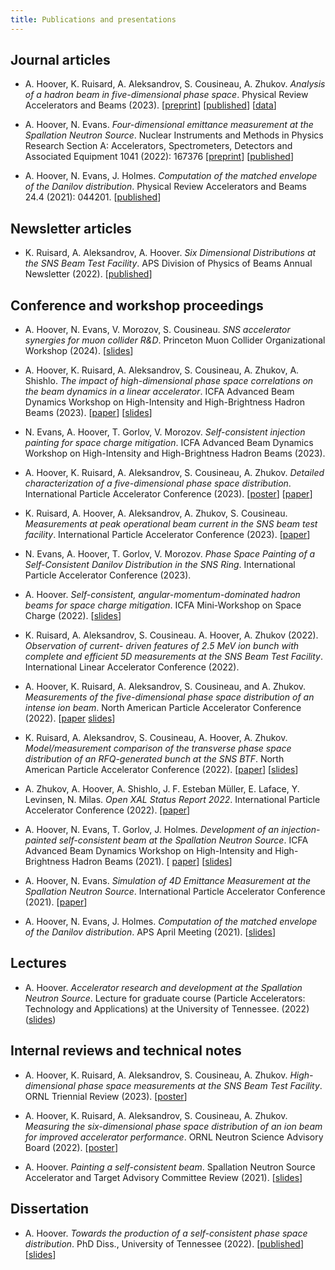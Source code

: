 ```yaml
---
title: Publications and presentations
---
```


## Journal articles

* A. Hoover, K. Ruisard, A. Aleksandrov, S. Cousineau, A. Zhukov. *Analysis of a hadron beam in five-dimensional phase space*. Physical Review Accelerators and Beams (2023). 
[[preprint](https://arxiv.org/abs/2301.04178)]
[[published](https://journals.aps.org/prab/abstract/10.1103/PhysRevAccelBeams.26.064202)]
[[data](https://zenodo.org/record/7724034#.ZDsWlS-B1pQ)]

* A. Hoover, N. Evans. *Four-dimensional emittance measurement at the Spallation Neutron Source*. Nuclear Instruments and Methods in Physics Research Section A: Accelerators, Spectrometers, Detectors and Associated Equipment 1041 (2022): 167376 
[[preprint](https://arxiv.org/abs/2204.08303)] 
[[published](https://www.sciencedirect.com/science/article/abs/pii/S0168900222006805)]

* A. Hoover, N. Evans, J. Holmes. *Computation of the matched envelope of the Danilov distribution*. Physical Review Accelerators and Beams 24.4 (2021): 044201.
[[published](https://doi.org/10.1103/PhysRevAccelBeams.24.044201)]


## Newsletter articles

* K. Ruisard, A. Aleksandrov, A. Hoover. *Six Dimensional Distributions at the SNS Beam Test Facility*. APS Division of Physics of Beams Annual Newsletter (2022). 
[[published](./files/2022_APS_DPB.pdf)]


## Conference and workshop proceedings

* A. Hoover, N. Evans, V. Morozov, S. Cousineau. *SNS accelerator synergies for muon collider R&D*. Princeton Muon Collider Organizational Workshop (2024). [[slides](https://agenda.hep.wisc.edu/event/2140/contributions/30224/attachments/9569/11827/2024-02-23_sns_synergies.pdf)]

* A. Hoover, K. Ruisard, A. Aleksandrov, S. Cousineau, A. Zhukov, A. Shishlo. *The impact of high-dimensional phase space correlations on the beam dynamics in a linear accelerator*. ICFA Advanced Beam Dynamics Workshop on High-Intensity and High-Brightness Hadron Beams (2023).
[[paper](https://arxiv.org/abs/2310.04403)]
[[slides](./files/2023_hb_slides)]

* N. Evans, A. Hoover, T. Gorlov, V. Morozov. *Self-consistent injection painting for space charge mitigation*. ICFA Advanced Beam Dynamics Workshop on High-Intensity and High-Brightness Hadron Beams (2023).

* A. Hoover, K. Ruisard, A. Aleksandrov, S. Cousineau, A. Zhukov. *Detailed characterization of a five-dimensional phase space distribution*. International Particle Accelerator Conference (2023). 
[[poster](./files/2023_IPAC_poster.pdf)]
[[paper](./files/2023_IPAC_paper.pdf)]

* K. Ruisard, A. Hoover, A. Aleksandrov, A. Zhukov, S. Cousineau. *Measurements at peak operational beam current in the SNS beam test facility*. International Particle Accelerator Conference (2023).
[[paper](./files/2023_IPAC_RFQ_paper.pdf)]

* N. Evans, A. Hoover, T. Gorlov, V. Morozov. *Phase Space Painting of a Self-Consistent Danilov Distribution in the SNS Ring*. International Particle Accelerator Conference (2023).

* A. Hoover. *Self-consistent, angular-momentum-dominated hadron beams for space charge mitigation*. ICFA Mini-Workshop on Space Charge (2022). 
[[slides](./files/2022_SCW.pdf)]

* K. Ruisard, A. Aleksandrov, S. Cousineau. A. Hoover, A. Zhukov (2022). *Observation of current- driven features of 2.5 MeV ion bunch with complete and efficient 5D measurements at the SNS Beam Test Facility*. International Linear Accelerator Conference (2022).

* A. Hoover, K. Ruisard, A. Aleksandrov, S. Cousineau, and A. Zhukov. *Measurements of the five-dimensional phase space distribution of an intense ion beam*. North American Particle Accelerator Conference (2022). 
[[paper](https://accelconf.web.cern.ch/napac2022/papers/frxd3.pdf) 
[slides](https://accelconf.web.cern.ch/napac2022/talks/frxd3_talk.pdf)]

* K. Ruisard, A. Aleksandrov, S. Cousineau, A. Hoover, A. Zhukov. *Model/measurement comparison of the transverse phase space distribution of an RFQ-generated bunch at the SNS BTF*. North American Particle Accelerator Conference (2022).
[[paper](https://accelconf.web.cern.ch/napac2022/papers/weye5.pdf)]
[[slides](https://accelconf.web.cern.ch/napac2022/talks/weye5_talk.pdf)]

* A. Zhukov, A. Hoover, A. Shishlo,  J. F. Esteban Müller, E. Laface, Y. Levinsen, N. Milas. *Open XAL Status Report 2022*. International Particle Accelerator Conference (2022). 
[[paper](https://accelconf.web.cern.ch/ipac2022/papers/tupotk029.pdf)]

* A. Hoover, N. Evans, T. Gorlov, J. Holmes. *Development of an injection-painted self-consistent beam at the Spallation Neutron Source*. ICFA Advanced Beam Dynamics Workshop on High-Intensity and High-Brightness Hadron Beams (2021). [
[paper](https://epaper.kek.jp/hb2021/papers/moac3.pdf)]
[[slides]()]

* A. Hoover, N. Evans. *Simulation of 4D Emittance Measurement at the Spallation Neutron Source*. International Particle Accelerator Conference (2021). 
[[paper](https://accelconf.web.cern.ch/ipac2021/papers/thpab180.pdf)]

* A. Hoover, N. Evans, J. Holmes. *Computation of the matched envelope of the Danilov distribution*. APS April Meeting (2021).
[[slides]()]


## Lectures

* A. Hoover. *Accelerator research and development at the Spallation Neutron Source*. Lecture for graduate course (Particle Accelerators: Technology and Applications) at the University of Tennessee. (2022) ([slides]())


## Internal reviews and technical notes

* A. Hoover, K. Ruisard, A. Aleksandrov, S. Cousineau, A. Zhukov. *High-dimensional phase space measurements at the SNS Beam Test Facility*. ORNL Triennial Review (2023).
[[poster](./files/2023_ORNL_triennial.pdf)]

* A. Hoover, K. Ruisard, A. Aleksandrov, S. Cousineau, A. Zhukov. *Measuring the six-dimensional phase space distribution of an ion beam for improved accelerator performance*. ORNL Neutron Science Advisory Board (2022). 
[[poster]()]

* A. Hoover. *Painting a self-consistent beam*. Spallation Neutron Source Accelerator and Target Advisory Committee Review (2021). 
[[slides]()]


## Dissertation

* A. Hoover. *Towards the production of a self-consistent phase space distribution*. PhD Diss., University of Tennessee (2022). 
[[published](https://trace.tennessee.edu/utk_graddiss/7228)] 
[[slides]()]
